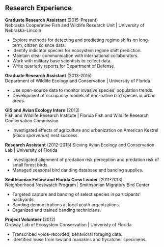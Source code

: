 ## Research Experience  {#experience-research}

**Graduate Research Assistant** (2015–Present)    
Nebraska Cooperative Fish and Wildlife Research Unit | University of Nebraska-Lincoln    

* Explore methods for detecting and predicting regime shifts on long-term, citizen science data.   
* Identify indicator species for ecosystem regime shift prediction.  
* Maintain clear communication with international collaborators.  
* Work with military base scientists to collect data.   
* Write quarterly reports for Department of Defense.  
  
**Graduate Research Assistant** (2013-2015)  
Department of Wildlife Ecology and Conservation | University of Florida  

* Use open-source data to monitor invasive species' population trends.  
* Development of occupancy models of non-native bird speces in urban areas.  


**GIS and Avian Ecology Intern** (2013)  
Fish and Wildlife Research Institute | Florida Fish and Wildlife Research Conservation Commission    

* Investigated effects of agriculture and urbanization on American Kestrel (*Falco sparverius*) nest success.   


**Research Assistant** (2012-2013) 
Sieving Avian Ecology and Conservation Lab | University of Florida    

* Investigated alignment of predation risk perception and predation risk of small forest birds.  
* Managed seasonal bird danding database and banding supplies.  
  
**Smithsonian Fellow and Florida Crew Leader** (2011-2013)  
Neighborhood Nestwatch Program  | Smithsonian Migratory Bird Center  

* Targeted capture and banding of select species in participants' backyards.  
* Banding demonstrations at local youth organizations.  
* Organized and trained banding technicians.  


**Project Volunteer  ** (2012)  
Ordway Lab of Ecosystem Conservation | Univeristy of Florida  

* Transcribed voice-recorded, behavioral foraging data.
* Identified louse from lowland manakins and flycatcher specimens. 